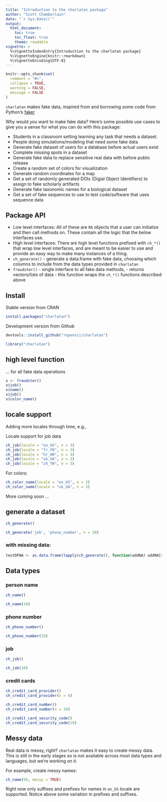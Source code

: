 ```yaml
---
title: "Introduction to the charlatan package"
author: "Scott Chamberlain"
date: "`r Sys.Date()`"
output:
  html_document:
    toc: true
    toc_float: true
    theme: readable
vignette: >
  %\VignetteIndexEntry{Introduction to the charlatan package}
  %\VignetteEngine{knitr::rmarkdown}
  %\VignetteEncoding{UTF-8}
---
```


```r
knitr::opts_chunk$set(
  comment = "#>",
  collapse = TRUE,
  warning = FALSE,
  message = FALSE
)
```

`charlatan` makes fake data, inspired from and borrowing some code from Python's [faker](https://github.com/joke2k/faker)

Why would you want to make fake data? Here's some possible use cases to
give you a sense for what you can do with this package:

* Students in a classroom setting learning any task that needs a dataset.
* People doing simulations/modeling that need some fake data
* Generate fake dataset of users for a database before actual users exist
* Complete missing spots in a dataset
* Generate fake data to replace sensitive real data with before public release
* Create a random set of colors for visualization
* Generate random coordinates for a map
* Get a set of randomly generated DOIs (Digial Object Identifiers) to
assign to fake scholarly artifacts
* Generate fake taxonomic names for a biological dataset
* Get a set of fake sequences to use to test code/software that uses
sequence data

## Package API

* Low level interfaces: All of these are `R6` objects that a user can
initialize and then call methods on. These contain all the logic that
the below interfaces use.
* High level interfaces: There are high level functions prefixed with
`ch_*()` that wrap low level interfaces, and are meant to be easier
to use and provide an easy way to make many instances of a thing.
* `ch_generate()` - generate a data.frame with fake data, choosing which columns to include from the data types provided in `charlatan`
* `fraudster()` - single interface to all fake data methods, - returns
vectors/lists of data - this function wraps the `ch_*()` functions described above

## Install

Stable version from CRAN

```r
install.packages("charlatan")
```

Development version from Github

```r
devtools::install_github("ropensci/charlatan")
```

```r
library("charlatan")
```

## high level function

... for all fake data operations

```r
x <- fraudster()
x$job()
x$name()
x$job()
x$color_name()
```

## locale support

Adding more locales through time, e.g.,

Locale support for job data

```r
ch_job(locale = "en_US", n = 3)
ch_job(locale = "fr_FR", n = 3)
ch_job(locale = "hr_HR", n = 3)
ch_job(locale = "uk_UA", n = 3)
ch_job(locale = "zh_TW", n = 3)
```

For colors:

```r
ch_color_name(locale = "en_US", n = 3)
ch_color_name(locale = "uk_UA", n = 3)
```

More coming soon ...

## generate a dataset

```r
ch_generate()
```

```r
ch_generate('job', 'phone_number', n = 30)
```

### with missing data:
```r
testDFNA <- as.data.frame(lapply(ch_generate(), function(addNA) addNA[sample(c(TRUE, NA), prob = c(0.8, 0.2), size = length(addNA), replace = TRUE)])) #20% of the data should be filled with NAs
```


## Data types

### person name

```r
ch_name()
```

```r
ch_name(10)
```


### phone number

```r
ch_phone_number()
```

```r
ch_phone_number(10)
```

### job

```r
ch_job()
```

```r
ch_job(10)
```

### credit cards

```r
ch_credit_card_provider()
ch_credit_card_provider(n = 4)
```

```r
ch_credit_card_number()
ch_credit_card_number(n = 10)
```

```r
ch_credit_card_security_code()
ch_credit_card_security_code(10)
```


## Messy data

Real data is messy, right?  `charlatan` makes it easy to create
messy data. This is still in the early stages so is not available
across most data types and languages, but we're working on it.

For example, create messy names:

```r
ch_name(50, messy = TRUE)
```

Right now only suffixes and prefixes for names in `en_US` locale
are supported. Notice above some variation in prefixes and suffixes.

